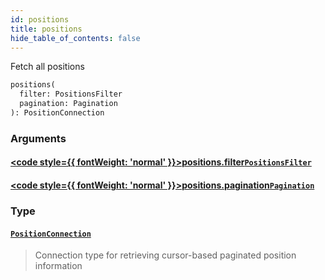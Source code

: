 ```yaml
---
id: positions
title: positions
hide_table_of_contents: false
---
```








Fetch all positions

```graphql
positions(
  filter: PositionsFilter
  pagination: Pagination
): PositionConnection
```


### Arguments

#### [<code style={{ fontWeight: 'normal' }}>positions.<b>filter</b></code>](#)<Bullet />[`PositionsFilter`](/mainnet/api/graphql/inputs/positions-filter) <Badge class="secondary" text="input"/>
> 
> 

#### [<code style={{ fontWeight: 'normal' }}>positions.<b>pagination</b></code>](#)<Bullet />[`Pagination`](/mainnet/api/graphql/inputs/pagination) <Badge class="secondary" text="input"/>
> 
> 

### Type

#### [`PositionConnection`](/mainnet/api/graphql/objects/position-connection) <Badge class="secondary" text="object"/>
> Connection type for retrieving cursor-based paginated position information
> 





